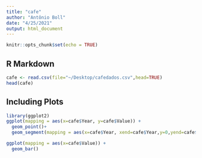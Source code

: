 ```yaml
---
title: "cafe"
author: "Antônio Boll"
date: "4/25/2021"
output: html_document
---
```


```r
knitr::opts_chunk$set(echo = TRUE)
```

## R Markdown



```r
cafe <- read.csv(file="~/Desktop/cafedados.csv",head=TRUE)
head(cafe)
```

## Including Plots


```r
library(ggplot2)
ggplot(mapping = aes(x=cafe$Year, y=cafe$Value)) +
  geom_point()+
  geom_segment(mapping = aes(x=cafe$Year, xend=cafe$Year,y=0,yend=cafe$Value))

```

```r
ggplot(mapping = aes(x=cafe$Value)) +
  geom_bar() 
```
